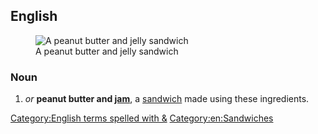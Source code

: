 ==English==
[[File:Peanut-Butter-Jelly-Sandwich.jpg|thumb|A peanut butter and jelly sandwich]]

===Noun===
{{en-noun}}

# {{initialism of|lang=en|[[peanut butter]] [[and]] [[jelly]]|nodot=1}} ''or'' '''peanut butter and [[jam]]''', a [[sandwich]] made using these ingredients.

[[Category:English terms spelled with &]]
[[Category:en:Sandwiches]]